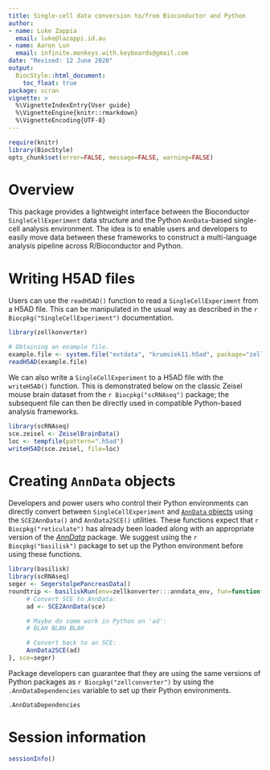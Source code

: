 ```yaml
---
title: Single-cell data conversion to/from Bioconductor and Python
author: 
- name: Luke Zappia
  email: luke@lazappi.id.au
- name: Aaron Lun
  email: infinite.monkeys.with.keyboards@gmail.com
date: "Revised: 12 June 2020"
output:
  BiocStyle::html_document:
    toc_float: true
package: scran
vignette: >
  %\VignetteIndexEntry{User guide}
  %\VignetteEngine{knitr::rmarkdown}
  %\VignetteEncoding{UTF-8}    
---
```


```r
require(knitr)
library(BiocStyle)
opts_chunk$set(error=FALSE, message=FALSE, warning=FALSE)
```

# Overview

This package provides a lightweight interface between the Bioconductor `SingleCellExperiment` data structure
and the Python `AnnData`-based single-cell analysis environment.
The idea is to enable users and developers to easily move data between these frameworks 
to construct a multi-language analysis pipeline across R/Bioconductor and Python.

# Writing H5AD files 

Users can use the `readH5AD()` function to read a `SingleCellExperiment` from a H5AD file.
This can be manipulated in the usual way as described in the `r Biocpkg("SingleCellExperiment")` documentation.

```r
library(zellkonverter)

# Obtaining an example file.
example.file <- system.file("extdata", "krumsiek11.h5ad", package="zellkonverter")
readH5AD(example.file)
```

We can also write a `SingleCellExperiment` to a H5AD file with the `writeH5AD()` function.
This is demonstrated below on the classic Zeisel mouse brain dataset from the `r Biocpkg("scRNAseq")` package;
the subsequent file can then be directly used in compatible Python-based analysis frameworks.

```r
library(scRNAseq)
sce.zeisel <- ZeiselBrainData()
loc <- tempfile(pattern=".h5ad")
writeH5AD(sce.zeisel, file=loc)
```

# Creating `AnnData` objects 

Developers and power users who control their Python environments can 
directly convert between `SingleCellExperiment` and [`AnnData` objects](https://anndata.readthedocs.io/en/stable/)
using the `SCE2AnnData()` and `AnnData2SCE()` utilities.
These functions expect that `r Biocpkg("reticulate")` has already been loaded
along with an appropriate version of the [_AnnData_](https://pypi.org/project/anndata/) package.
We suggest using the `r Biocpkg("basilisk")` package to set up the Python environment before using these functions.

```r
library(basilisk)
library(scRNAseq)
seger <- SegerstolpePancreasData()
roundtrip <- basiliskRun(env=zellkonverter:::anndata_env, fun=function(sce) {
     # Convert SCE to AnnData:
     ad <- SCE2AnnData(sce)

     # Maybe do some work in Python on 'ad':
     # BLAH BLAH BLAH

     # Convert back to an SCE:
     AnnData2SCE(ad)
}, sce=seger)
```

Package developers can guarantee that they are using the same versions of Python packages as `r Biocpkg("zellconverter")`
by using the `.AnnDataDependencies` variable to set up their Python environments.

```r
.AnnDataDependencies
```

# Session information

```r
sessionInfo()
```
